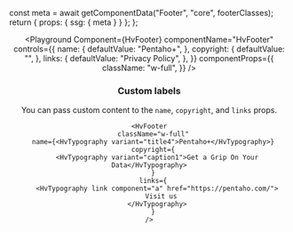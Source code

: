 


  const meta = await getComponentData("Footer", "core", footerClasses);
  return { props: { ssg: { meta } } };
};

<Header />

<Playground
  Component={HvFooter}
  componentName="HvFooter"
  controls={{
    name: {
      defaultValue: "Pentaho+",
    },
    copyright: {
      defaultValue: "",
    },
    links: {
      defaultValue: "Privacy Policy",
    },
  }}
  componentProps={{
    className: "w-full",
  }}
/>

### Custom labels

You can pass custom content to the `name`, `copyright`, and `links` props.

```tsx live
<HvFooter
  className="w-full"
  name={<HvTypography variant="title4">Pentaho+</HvTypography>}
  copyright={
    <HvTypography variant="caption1">Get a Grip On Your Data</HvTypography>
  }
  links={
    <HvTypography link component="a" href="https://pentaho.com/">
      Visit us
    </HvTypography>
  }
/>
```

